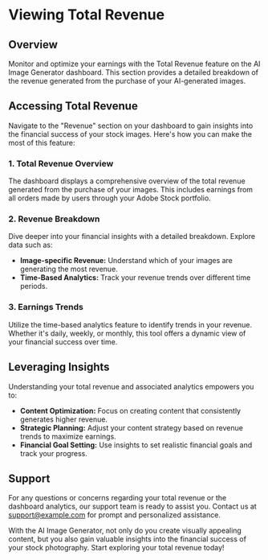 # Viewing Total Revenue

## Overview

Monitor and optimize your earnings with the Total Revenue feature on the AI Image Generator dashboard. This section provides a detailed breakdown of the revenue generated from the purchase of your AI-generated images.

## Accessing Total Revenue

Navigate to the "Revenue" section on your dashboard to gain insights into the financial success of your stock images. Here's how you can make the most of this feature:

### 1. Total Revenue Overview

The dashboard displays a comprehensive overview of the total revenue generated from the purchase of your images. This includes earnings from all orders made by users through your Adobe Stock portfolio.

### 2. Revenue Breakdown

Dive deeper into your financial insights with a detailed breakdown. Explore data such as:

   - **Image-specific Revenue:** Understand which of your images are generating the most revenue.
   - **Time-Based Analytics:** Track your revenue trends over different time periods.

### 3. Earnings Trends

Utilize the time-based analytics feature to identify trends in your revenue. Whether it's daily, weekly, or monthly, this tool offers a dynamic view of your financial success over time.

## Leveraging Insights

Understanding your total revenue and associated analytics empowers you to:

- **Content Optimization:** Focus on creating content that consistently generates higher revenue.
- **Strategic Planning:** Adjust your content strategy based on revenue trends to maximize earnings.
- **Financial Goal Setting:** Use insights to set realistic financial goals and track your progress.

## Support

For any questions or concerns regarding your total revenue or the dashboard analytics, our support team is ready to assist you. Contact us at [support@example.com](mailto:support@example.com) for prompt and personalized assistance.

With the AI Image Generator, not only do you create visually appealing content, but you also gain valuable insights into the financial success of your stock photography. Start exploring your total revenue today!
